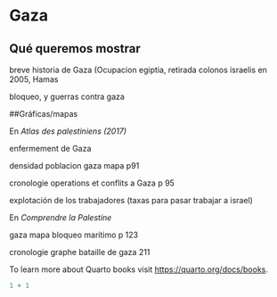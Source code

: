 # Gaza

## Qué queremos mostrar

breve historia de Gaza (Ocupacion egiptia, retirada colonos israelis en 2005, Hamas

bloqueo, y guerras contra gaza

##Gráficas/mapas

En *Atlas des palestiniens (2017)*

enfermement de Gaza

densidad poblacion gaza mapa p91

cronologie operations et conflits a Gaza p 95

explotación de los trabajadores (taxas para pasar trabajar a israel)

En 	*Comprendre la Palestine*

gaza mapa bloqueo marítimo p 123

cronologie graphe bataille de gaza 211

To learn more about Quarto books visit <https://quarto.org/docs/books>.

```r
1 + 1
```
